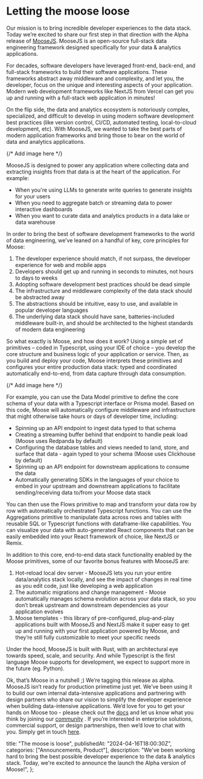 # Letting the moose loose

Our mission is to bring incredible developer experiences to the data stack. Today we’re excited to share our first step in that direction with the Alpha release of [MooseJS](https://www.moosejs.com). MooseJS is an open-source full-stack data engineering framework designed specifically for your data & analytics applications.

For decades, software developers have leveraged front-end, back-end, and full-stack frameworks to build their software applications. These frameworks abstract away middleware and complexity, and let you, the developer, focus on the unique and interesting aspects of your application. Modern web development frameworks like NextJS from Vercel can get you up and running with a full-stack web application in minutes!

On the flip side, the data and analytics ecosystem is notoriously complex, specialized, and difficult to develop in using modern software development best practices (like version control, CI/CD, automated testing, local-to-cloud development, etc). With MooseJS, we wanted to take the best parts of modern application frameworks and bring those to bear on the world of data and analytics applications.

{/* Add image here */}

<CompareImage />

MooseJS is designed to power any application where collecting data and extracting insights from that data is at the heart of the application. For example:

- When you're using LLMs to generate write queries to generate insights for your users
- When you need to aggregate batch or streaming data to power interactive dashboards
- When you want to curate data and analytics products in a data lake or data warehouse

In order to bring the best of software development frameworks to the world of data engineering, we’ve leaned on a handful of key, core principles for Moose:

1. The developer experience should match, if not surpass, the developer experience for web and mobile apps
2. Developers should get up and running in seconds to minutes, not hours to days to weeks
3. Adopting software development best practices should be dead simple
4. The infrastructure and middleware complexity of the data stack should be abstracted away
5. The abstractions should be intuitive, easy to use, and available in popular developer languages
6. The underlying data stack should have sane, batteries-included middleware built-in, and should be architected to the highest standards of modern data engineering

So what exactly is Moose, and how does it work? Using a simple set of primitives – coded in Typescript, using your IDE of choice – you develop the core structure and business logic of your application or service. Then, as you build and deploy your code, Moose interprets these primitives and configures your entire production data stack: typed and coordinated automatically end-to-end, from data capture through data consumption.

{/* Add image here */}

<OverviewImage />

For example, you can use the Data Model primitive to define the core schema of your data with a Typescript interface or Prisma model. Based on this code, Moose will automatically configure middleware and infrastructure that might otherwise take hours or days of developer time, including:

- Spinning up an API endpoint to ingest data typed to that schema
- Creating a streaming buffer behind that endpoint to handle peak load (Moose uses Redpanda by default)
- Configuring the database tables and views needed to land, store, and surface that data - again typed to your schema (Moose uses Clickhouse by default)
- Spinning up an API endpoint for downstream applications to consume the data
- Automatically generating SDKs in the languages of your choice to embed in your upstream and downstream applications to facilitate sending/receiving data to/from your Moose data stack

You can then use the Flows primitive to map and transform your data row by row with automatically orchestrated Typescript functions. You can use the Aggregations primitive to manipulate data across rows and tables with reusable SQL or Typescript functions with dataframe-like capabilities. You can visualize your data with auto-generated React components that can be easily embedded into your React framework of choice, like NextJS or Remix.

In addition to this core, end-to-end data stack functionality enabled by the Moose primitives, some of our favorite bonus features with MooseJS are:

1. Hot-reload local dev server - MooseJS lets you run your entire data/analytics stack locally, and see the impact of changes in real time as you edit code, just like developing a web application
2. The automatic migrations and change management - Moose automatically manages schema evolution across your data stack, so you don’t break upstream and downstream dependencies as your application evolves
3. Moose templates - this library of pre-configured, plug-and-play applications built with MooseJS and NextJS make it super easy to get up and running with your first application powered by Moose, and they’re still fully customizable to meet your specific needs

Under the hood, MooseJS is built with Rust, with an architectural eye towards speed, scale, and security. And while Typescript is the first language Moose supports for development, we expect to support more in the future (eg. Python).

Ok, that’s Moose in a nutshell ;) We’re tagging this release as alpha. MooseJS isn’t ready for production primetime just yet. We’ve been using it to build our own internal data-intensive applications and partnering with design partners who share our vision to simplify the developer experience when building data-intensive applications. We’d love for you to get your hands on Moose too - please check out the [docs](https://docs.moosejs.com) and let us know what you think by joining our [community](https://www.fiveonefour.com/community) . If you’re interested in enterprise solutions, commercial support, or design partnerships, then we’d love to chat with you. Simply get in touch [here](https://fiveonefour.typeform.com/signup).

  title: "The moose is loose",
  publishedAt: "2024-04-16T18:00:30Z",
  categories: ["Announcements, Product"],
  description:
    "We've been working hard to bring the best possible developer experience to the data & analytics stack. Today, we're excited to announce the launch the Alpha version of Moose!",
};


